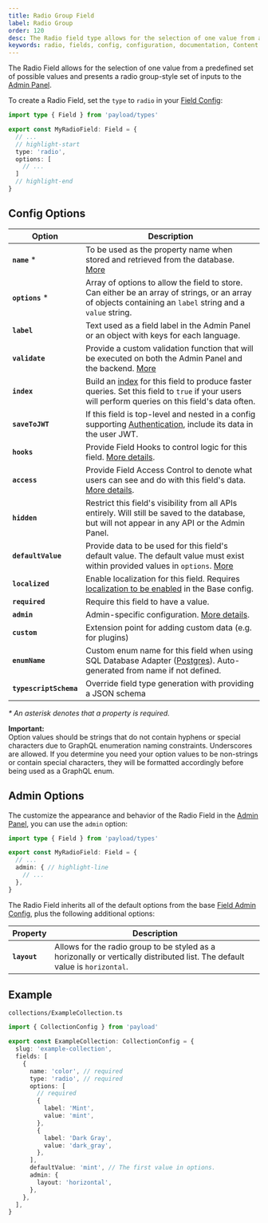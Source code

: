 ```yaml
---
title: Radio Group Field
label: Radio Group
order: 120
desc: The Radio field type allows for the selection of one value from a predefined set of possible values. Learn how to use Radio fields, see examples and options.
keywords: radio, fields, config, configuration, documentation, Content Management System, cms, headless, javascript, node, react, nextjs
---
```


The Radio Field allows for the selection of one value from a predefined set of possible values and presents a radio group-style set of inputs to the [Admin Panel](../admin/overview).

<LightDarkImage
  srcLight="https://payloadcms.com/images/docs/fields/radio.png"
  srcDark="https://payloadcms.com/images/docs/fields/radio-dark.png"
  alt="Shows a Radio field in the Payload Admin Panel"
  caption="Admin Panel screenshot of a Radio field"
/>

To create a Radio Field, set the `type` to `radio` in your [Field Config](./overview):

```ts
import type { Field } from 'payload/types'

export const MyRadioField: Field = {
  // ...
  // highlight-start
  type: 'radio',
  options: [
    // ...
  ]
  // highlight-end
}
```

## Config Options

| Option                 | Description                                                                                                                                                                 |
| ---------------------- | --------------------------------------------------------------------------------------------------------------------------------------------------------------------------- |
| **`name`** \*          | To be used as the property name when stored and retrieved from the database. [More](/docs/fields/overview#field-names)                                                      |
| **`options`** \*       | Array of options to allow the field to store. Can either be an array of strings, or an array of objects containing an `label` string and a `value` string.                  |
| **`label`**            | Text used as a field label in the Admin Panel or an object with keys for each language.                                                                                     |
| **`validate`**         | Provide a custom validation function that will be executed on both the Admin Panel and the backend. [More](/docs/fields/overview#validation)                                |
| **`index`**            | Build an [index](/docs/database/overview) for this field to produce faster queries. Set this field to `true` if your users will perform queries on this field's data often. |
| **`saveToJWT`**        | If this field is top-level and nested in a config supporting [Authentication](/docs/authentication/overview), include its data in the user JWT.                               |
| **`hooks`**            | Provide Field Hooks to control logic for this field. [More details](../hooks/fields).                                                                                                                                                                         |
| **`access`**           | Provide Field Access Control to denote what users can see and do with this field's data. [More details](../access-control/fields).                                                                                                                                                  |
| **`hidden`**           | Restrict this field's visibility from all APIs entirely. Will still be saved to the database, but will not appear in any API or the Admin Panel.                            |
| **`defaultValue`**     | Provide data to be used for this field's default value. The default value must exist within provided values in `options`. [More](/docs/fields/overview#default-values)      |
| **`localized`**        | Enable localization for this field. Requires [localization to be enabled](/docs/configuration/localization) in the Base config.                                             |
| **`required`**         | Require this field to have a value.                                                                                                                                         |
| **`admin`**            | Admin-specific configuration. [More details](#admin-options).                                                                                                   |
| **`custom`**           | Extension point for adding custom data (e.g. for plugins)                                                                                                                   |
| **`enumName`**         | Custom enum name for this field when using SQL Database Adapter ([Postgres](/docs/database/postgres)). Auto-generated from name if not defined.                             |
| **`typescriptSchema`** | Override field type generation with providing a JSON schema                                                                                                                 |

_\* An asterisk denotes that a property is required._

<Banner type="warning">
  <strong>Important:</strong>
  <br />
  Option values should be strings that do not contain hyphens or special characters due to GraphQL
  enumeration naming constraints. Underscores are allowed. If you determine you need your option
  values to be non-strings or contain special characters, they will be formatted accordingly before
  being used as a GraphQL enum.
</Banner>

## Admin Options

The customize the appearance and behavior of the Radio Field in the [Admin Panel](../admin/overview), you can use the `admin` option:

```ts
import type { Field } from 'payload/types'

export const MyRadioField: Field = {
  // ...
  admin: { // highlight-line
    // ...
  },
}
```

The Radio Field inherits all of the default options from the base [Field Admin Config](./overview#admin-config), plus the following additional options:

| Property                       | Description                                                                                                                            |
| ------------------------------ | -------------------------------------------------------------------------------------------------------------------------------------- |
| **`layout`**                   | Allows for the radio group to be styled as a horizonally or vertically distributed list. The default value is `horizontal`.          |

## Example

`collections/ExampleCollection.ts`

```ts
import { CollectionConfig } from 'payload'

export const ExampleCollection: CollectionConfig = {
  slug: 'example-collection',
  fields: [
    {
      name: 'color', // required
      type: 'radio', // required
      options: [
        // required
        {
          label: 'Mint',
          value: 'mint',
        },
        {
          label: 'Dark Gray',
          value: 'dark_gray',
        },
      ],
      defaultValue: 'mint', // The first value in options.
      admin: {
        layout: 'horizontal',
      },
    },
  ],
}
```
